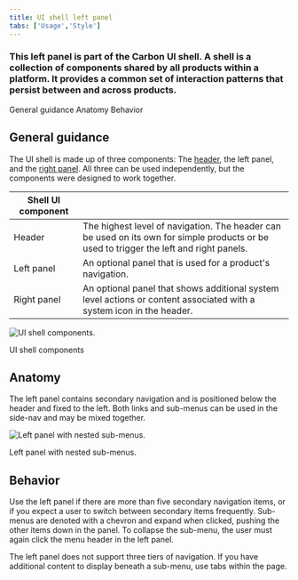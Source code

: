 ```yaml
---
title: UI shell left panel
tabs: ['Usage','Style']
---
```


### This left panel is part of the Carbon UI shell. A shell is a collection of components shared by all products within a platform. It provides a common set of interaction patterns that persist between and across products. 

<AnchorLinks>
  <AnchorLink>General guidance</AnchorLink>
  <AnchorLink>Anatomy</AnchorLink>
  <AnchorLink>Behavior</AnchorLink>
</AnchorLinks>

## General guidance

The UI shell is made up of three components: The [header](/components/UI-shell-header/usage), the left panel, and the [right panel](/components/UI-shell-right-panel/usage). All three can be used independently, but the components were designed to work together.

| Shell UI component      |   |
|-------------|---|
| Header      | The highest level of navigation. The header can be used on its own for simple products or be used to trigger the left and right panels.|
| Left panel  | An optional panel that is used for a product's navigation.|
| Right panel | An optional panel that shows additional system level actions or content associated with a system icon in the header.|

![UI shell components.](images/shell-usage-1.png)

<Caption>
    UI shell components
</Caption>

## Anatomy

The left panel contains secondary navigation and is positioned below the header and fixed to the left. Both links and sub-menus can be used in the side-nav and may be mixed together.

![Left panel with nested sub-menus.](images/left-panel-usage-1.png)

<Caption>
    Left panel with nested sub-menus.
</Caption>

## Behavior

Use the left panel if there are more than five secondary navigation items, or if you expect a user to switch between secondary items frequently. Sub-menus are denoted with a chevron and expand when clicked, pushing the other items down in the panel. To collapse the sub-menu, the user must again click the menu header in the left panel.

The left panel does not support three tiers of navigation. If you have additional content to display beneath a sub-menu, use tabs within the page.